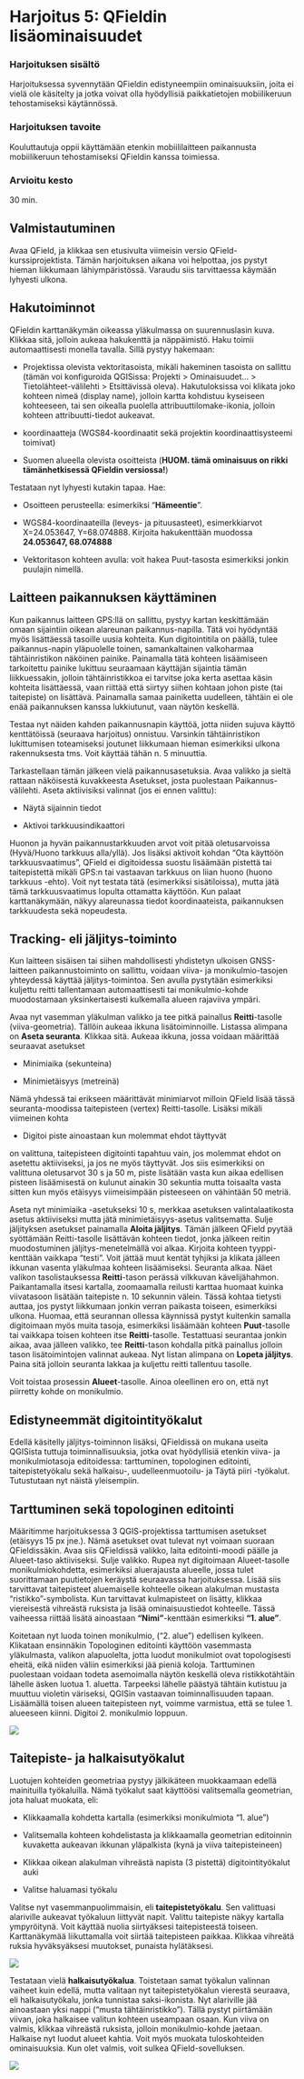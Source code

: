 # Harjoitus 5: QFieldin lisäominaisuudet

### Harjoituksen sisältö

Harjoituksessa syvennytään QFieldin edistyneempiin ominaisuuksiin, joita ei vielä ole käsitelty ja jotka voivat olla hyödyllisiä paikkatietojen mobiilikeruun tehostamiseksi käytännössä.

### Harjoituksen tavoite

Kouluttautuja oppii käyttämään etenkin mobiililaitteen paikannusta mobiilikeruun tehostamiseksi QFieldin kanssa toimiessa.

### Arvioitu kesto

30 min.

## Valmistautuminen

Avaa QField, ja klikkaa sen etusivulta viimeisin versio QField-kurssiprojektista. Tämän harjoituksen aikana voi helpottaa, jos pystyt hieman liikkumaan lähiympäristössä. Varaudu siis tarvittaessa käymään lyhyesti ulkona.

## Hakutoiminnot

QFieldin karttanäkymän oikeassa yläkulmassa on suurennuslasin kuva. Klikkaa sitä, jolloin aukeaa hakukenttä ja näppäimistö. Haku toimii automaattisesti monella tavalla. Sillä pystyy hakemaan:

-   Projektissa olevista vektoritasoista, mikäli hakeminen tasoista on sallittu (tämän voi konfiguroida QGISissa: Projekti \> Ominaisuudet... \> Tietolähteet-välilehti \> Etsittävissä oleva). Hakutuloksissa voi klikata joko kohteen nimeä (display name), jolloin kartta kohdistuu kyseiseen kohteeseen, tai sen oikealla puolella attribuuttilomake-ikonia, jolloin kohteen attribuutti-tiedot aukeavat.

-   koordinaatteja (WGS84-koordinaatit sekä projektin koordinaattisysteemi toimivat)

-   Suomen alueella olevista osoitteista (**HUOM. tämä ominaisuus on rikki tämänhetkisessä QFieldin versiossa!**)

Testataan nyt lyhyesti kutakin tapaa. Hae:

-   Osoitteen perusteella: esimerkiksi "**Hämeentie**".

-   WGS84-koordinaateilla (leveys- ja pituusasteet), esimerkkiarvot X=24.053647, Y=68.074888. Kirjoita hakukenttään muodossa **24.053647, 68.074888**

-   Vektoritason kohteen avulla: voit hakea Puut-tasosta esimerkiksi jonkin puulajin nimellä.\

## Laitteen paikannuksen käyttäminen

Kun paikannus laitteen GPS:llä on sallittu, pystyy kartan keskittämään omaan sijaintiin oikean alareunan paikannus-napilla. Tätä voi hyödyntää myös lisättäessä tasoille uusia kohteita. Kun digitointitila on päällä, tulee paikannus-napin yläpuolelle toinen, samankaltainen valkoharmaa tähtäinristikon näköinen painike. Painamalla tätä kohteen lisäämiseen tarkoitettu painike lukittuu seuraamaan käyttäjän sijaintia tämän liikkuessakin, jolloin tähtäinristikkoa ei tarvitse joka kerta asettaa käsin kohteita lisättäessä, vaan riittää että siirtyy siihen kohtaan johon piste (tai taitepiste) on lisättävä. Painamalla samaa painiketta uudelleen, tähtäin ei ole enää paikannuksen kanssa lukkiutunut, vaan näytön keskellä.

Testaa nyt näiden kahden paikannusnapin käyttöä, jotta niiden sujuva käyttö kenttätöissä (seuraava harjoitus) onnistuu. Varsinkin tähtäinristikon lukittumisen toteamiseksi joutunet liikkumaan hieman esimerkiksi ulkona rakennuksesta tms. Voit käyttää tähän n. 5 minuuttia.

Tarkastellaan tämän jälkeen vielä paikannusasetuksia. Avaa valikko ja sieltä rattaan näköisestä kuvakkeesta Asetukset, josta puolestaan Paikannus-välilehti. Aseta aktiivisiksi valinnat (jos ei ennen valittu):

-   Näytä sijainnin tiedot

-   Aktivoi tarkkuusindikaattori

Huonon ja hyvän paikannustarkkuuden arvot voit pitää oletusarvoissa (Hyvä/Huono tarkkuus alla/yllä). Jos lisäksi aktivoit kohdan "Ota käyttöön tarkkuusvaatimus", QField ei digitoidessa suostu lisäämään pistettä tai taitepistettä mikäli GPS:n tai vastaavan tarkkuus on liian huono (huono tarkkuus -ehto). Voit nyt testata tätä (esimerkiksi sisätiloissa), mutta jätä tämä tarkkuusvaatimus lopulta ottamatta käyttöön. Kun palaat karttanäkymään, näkyy alareunassa tiedot koordinaateista, paikannuksen tarkkuudesta sekä nopeudesta.

## Tracking- eli jäljitys-toiminto

Kun laitteen sisäisen tai siihen mahdollisesti yhdistetyn ulkoisen GNSS-laitteen paikannustoiminto on sallittu, voidaan viiva- ja monikulmio-tasojen yhteydessä käyttää jäljitys-toimintoa. Sen avulla pystytään esimerkiksi kuljettu reitti tallentamaan automaattisesti tai monikulmio-kohde muodostamaan yksinkertaisesti kulkemalla alueen rajaviiva ympäri.

Avaa nyt vasemman yläkulman valikko ja tee pitkä painallus **Reitti**-tasolle (viiva-geometria). Tällöin aukeaa ikkuna lisätoiminnoille. Listassa alimpana on **Aseta seuranta**. Klikkaa sitä. Aukeaa ikkuna, jossa voidaan määrittää seuraavat asetukset

-   Minimiaika (sekunteina)

-   Minimietäisyys (metreinä)

Nämä yhdessä tai erikseen määrittävät minimiarvot milloin QField lisää tässä seuranta-moodissa taitepisteen (vertex) Reitti-tasolle. Lisäksi mikäli viimeinen kohta

-   Digitoi piste ainoastaan kun molemmat ehdot täyttyvät

on valittuna, taitepisteen digitointi tapahtuu vain, jos molemmat ehdot on asetettu aktiiviseksi, ja jos ne myös täyttyvät. Jos siis esimerkiksi on valittuna oletusarvot 30 s ja 50 m, piste lisätään vasta kun aikaa edellisen pisteen lisäämisestä on kulunut ainakin 30 sekuntia mutta toisaalta vasta sitten kun myös etäisyys viimeisimpään pisteeseen on vähintään 50 metriä.

Aseta nyt minimiaika -asetukseksi 10 s, merkkaa asetuksen valintalaatikosta asetus aktiiviseksi mutta jätä minimietäisyys-asetus valitsematta. Sulje jäljityksen asetukset painamalla **Aloita jäljitys**. Tämän jälkeen QField pyytää syöttämään Reitti-tasolle lisättävän kohteen tiedot, jonka jälkeen reitin muodostuminen jäljitys-menetelmällä voi alkaa. Kirjoita kohteen tyyppi-kenttään vaikkapa "testi". Voit jättää muut kentät tyhjiksi ja klikata jälleen ikkunan vasenta yläkulmaa kohteen lisäämiseksi. Seuranta alkaa. Näet valikon tasolistauksessa **Reitti**-tason perässä vilkkuvan kävelijähahmon. Paikantamalla itsesi kartalla, zoomaamalla reilusti karttaa huomaat kuinka viivatasoon lisätään taitepiste n. 10 sekunnin välein. Tässä kohtaa tietysti auttaa, jos pystyt liikkumaan jonkin verran paikasta toiseen, esimerkiksi ulkona. Huomaa, että seurannan ollessa käynnissä pystyt kuitenkin samalla digitoimaan myös muita tasoja, esimerkiksi lisäämään kohteen **Puut**-tasolle tai vaikkapa toisen kohteen itse **Reitti**-tasolle. Testattuasi seurantaa jonkin aikaa, avaa jälleen valikko, tee **Reitti**-tason kohdalla pitkä painallus jolloin tason lisätoimintojen valinnat aukeaa. Nyt listan alimpana on **Lopeta jäljitys**. Paina sitä jolloin seuranta lakkaa ja kuljettu reitti tallentuu tasolle.

Voit toistaa prosessin **Alueet**-tasolle. Ainoa oleellinen ero on, että nyt piirretty kohde on monikulmio.

## Edistyneemmät digitointityökalut

Edellä käsitelly jäljitys-toiminnon lisäksi, QFieldissä on mukana useita QGISista tuttuja toiminnallisuuksia, jotka ovat hyödyllisiä etenkin viiva- ja monikulmiotasoja editoidessa: tarttuminen, topologinen editointi, taitepistetyökalu sekä halkaisu-, uudelleenmuotoilu- ja Täytä piiri -työkalut. Tutustutaan nyt näistä yleisempiin.

## Tarttuminen sekä topologinen editointi

Määritimme harjoituksessa 3 QGIS-projektissa tarttumisen asetukset (etäisyys 15 px jne.). Nämä asetukset ovat tulevat nyt voimaan suoraan QFieldissäkin. Avaa siis QFieldissä valikko, laita editointi-moodi päälle ja Alueet-taso aktiiviseksi. Sulje valikko. Rupea nyt digitoimaan Alueet-tasolle monikulmiokohdetta, esimerkiksi aluerajausta alueelle, jossa tulet suorittamaan puutietojen keräystä seuraavassa harjoituksessa. Lisää siis tarvittavat taitepisteet aluemaiselle kohteelle oikean alakulman mustasta "ristikko"-symbolista. Kun tarvittavat kulmapisteet on lisätty, klikkaa viereisestä vihreästä ruksista ja lisää ominaisuustiedot kohteelle. Tässä vaiheessa riittää lisätä ainoastaan **"Nimi"**-kenttään esimerkiksi **"1. alue"**.

Koitetaan nyt luoda toinen monikulmio, ("2. alue") edellisen kylkeen. Klikataan ensinnäkin Topologinen editointi käyttöön vasemmasta yläkulmasta, valikon alapuolelta, jotta luodut monikulmiot ovat topologisesti eheitä, eikä niiden väliin esimerkiksi jää pieniä koloja. Tarttuminen puolestaan voidaan todeta asemoimalla näytön keskellä oleva ristikkotähtäin lähelle äsken luotua 1. aluetta. Tarpeeksi lähelle päästyä tähtäin kutistuu ja muuttuu violetin väriseksi, QGISin vastaavan toiminnallisuuden tapaan. Lisäämällä toisen alueen taitepisteen nyt, voimme varmistua, että se tulee 1. alueeseen kiinni. Digitoi 2. monikulmio loppuun.

![](img/harjoitus_5/image1.png)

## Taitepiste- ja halkaisutyökalut

Luotujen kohteiden geometriaa pystyy jälkikäteen muokkaamaan edellä mainituilla työkaluilla. Nämä työkalut saat käyttöösi valitsemalla geometrian, jota haluat muokata, eli:

-   Klikkaamalla kohdetta kartalla (esimerkiksi monikulmiota "1. alue")

-   Valitsemalla kohteen kohdelistasta ja klikkaamalla geometrian editoinnin kuvaketta aukeavan ikkunan yläpalkista (kynä ja viiva taitepisteineen)

-   Klikkaa oikean alakulman vihreästä napista (3 pistettä) digitointityökalut auki

-   Valitse haluamasi työkalu

Valitse nyt vasemmanpuolimmaisin, eli **taitepistetyökalu**. Sen valittuasi alariville aukeavat työkaluun liittyvät napit. Valittu taitepiste näkyy kartalla ympyröitynä. Voit käyttää nuolia siirtyäksesi taitepisteestä toiseen. Karttanäkymää liikuttamalla voit siirtää taitepisteen paikkaa. Klikkaa vihreätä ruksia hyväksyäksesi muutokset, punaista hylätäksesi.

![](img/harjoitus_5/image2.png)

Testataan vielä **halkaisutyökalua**. Toistetaan samat työkalun valinnan vaiheet kuin edellä, mutta valitaan nyt taitepistetyökalun vierestä seuraava, eli halkaisutyökalu, jonka tunnistaa saksi-ikonista. Nyt alariville jää ainoastaan yksi nappi ("musta tähtäinristikko"). Tällä pystyt piirtämään viivan, joka halkaisee valitun kohteen useampaan osaan. Kun viiva on valmis, klikkaa vihreästä ruksista, jolloin monikulmio-kohde jaetaan. Halkaise nyt luodut alueet kahtia. Voit myös muokata tuloskohteiden ominaisuuksia. Kun olet valmis, voit sulkea QField-sovelluksen.

![](img/harjoitus_5/image3.png)
